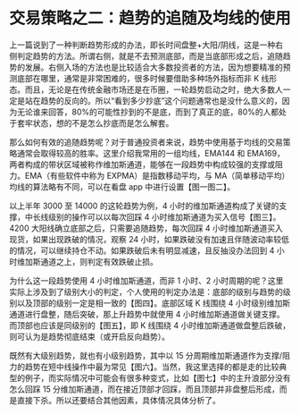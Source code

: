 
# 交易策略之二：趋势的追随及均线的使用

上一篇说到了一种判断趋势形成的办法，即长时间盘整+大阳/阴线，这是一种右侧判定趋势的方法。所谓右侧，就是不去预测底部，而是当底部形成之后，追随趋势的发展。右侧入场的方法也是比较适合大多数投资者的方法，因为想要精准的预测底部在哪里，通常是非常困难的，很多时候要借助多种场外指标而非 K 线形态。而且，无论是在传统金融市场还是在币圈，一轮趋势启动之时，绝大多数人一定是站在趋势的反向的。所以“看到多少抄底”这个问题通常也是没什么意义的，因为无论谁来回答，80%的可能性抄到的不是底，而到了真正的底，80%的人都处于套牢状态，想的不是怎么抄底而是怎么解套。

那么如何有效的追随趋势呢？对于普通投资者来说，趋势中使用基于均线的交易策略通常会取得较高的胜率。这里介绍我常用的一组均线，EMA144 和 EMA169，两者构成的带状区域被称作维加斯通道，能够在一段趋势中构成较强的支撑或阻力。EMA（有些软件中称为 EXPMA）是指数移动平均，与 MA（简单移动平均）均线的算法略有不同，可以在看盘 app 中进行设置【图一图二】。

<ImgZoom src="/pope/交易策略/交易策略之二：趋势和均线/6561579333233_.pic_hd.jpg" title="【图一】" />

<ImgZoom src="/pope/交易策略/交易策略之二：趋势和均线/6571579333234_.pic_hd.jpg" title="【图二】" />

以上半年 3000 至 14000 的这轮趋势为例，4 小时的维加斯通道构成了关键的支撑，中长线级别的操作可以以每次回踩 4 小时维加斯通道为买入信号【图三】。4200 大阳线确立底部之后，只需要追随趋势，每次回踩 4 小时维加斯通道买入现货，如果出现跌破的情况，观察 24 小时，如果跌破没有加速且伴随波动率较低的情况，可以继续持仓不动。如果跌破后未有明显减速，且反抽没办法回到 4 小时维加斯通道之上，则判定有效跌破止损。

<ImgZoom src="/pope/交易策略/交易策略之二：趋势和均线/6581579333235_.pic_hd.jpg" title="【图三】" />

为什么这一段趋势使用 4 小时维加斯通道，而非 1 小时、2 小时周期的呢？这里实际上涉及到了级别大小的判定，个人使用的判定办法是：底部的级别与趋势的级别以及顶部的级别一定是相一致的【图四】。底部区域 K 线围绕 4 小时级别维加斯通道进行盘整，随后突破，那上升趋势中就使用 4 小时维加斯通道做关键支撑。而顶部也应该是同级别的【图五】，即 K 线围绕 4 小时维加斯通道做盘整后跌破，则可认为是趋势彻底结束（或开启反向趋势）。

<ImgZoom src="/pope/交易策略/交易策略之二：趋势和均线/6591579333236_.pic_hd.jpg" title="【图四】" />

<ImgZoom src="/pope/交易策略/交易策略之二：趋势和均线/6601579333237_.pic_hd.jpg" title="【图五】" />

既然有大级别趋势，就也有小级别趋势，其中以 15 分周期维加斯通道作为支撑/阻力的趋势在短中线操作中最为常见【图六】。当然，我这里选择的都是走的比较典型的例子，而实际情况中可能会有很多种变式，比如【图七】中的主升浪部分没有怎么回踩 15 分维加斯通道，而在接近顶部才回踩，而且顶部并非盘整后形成，而是直接下杀。所以还要结合其他因素，具体情况具体分析了。

<ImgZoom src="/pope/交易策略/交易策略之二：趋势和均线/6611579333238_.pic_hd.jpg" title="【图六】" />

<ImgZoom src="/pope/交易策略/交易策略之二：趋势和均线/6621579333239_.pic_hd.jpg" title="【图七】" />
